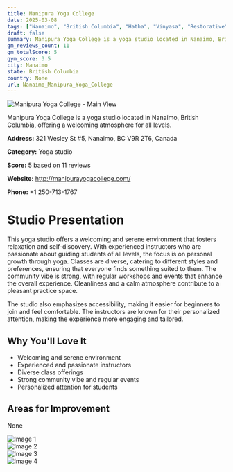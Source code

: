 ```yaml
---
title: Manipura Yoga College
date: 2025-03-08
tags: ["Nanaimo", "British Columbia", "Hatha", "Vinyasa", "Restorative", "community", "serene atmosphere", "Nanaimo"]  
draft: false
summary: Manipura Yoga College is a yoga studio located in Nanaimo, British Columbia, offering a welcoming atmosphere for all levels.
gm_reviews_count: 11
gm_totalScore: 5
gym_score: 3.5
city: Nanaimo
state: British Columbia
country: None
url: Nanaimo_Manipura_Yoga_College
---
```


<div className="aspect-[16/9] relative my-8">
  <img 
    src="https://lh5.googleusercontent.com/p/AF1QipPCgh044eUJ_IH9du_2a5Va0KiHoysvb6mEDgeC=w1920-h1080-k-no"
    alt="Manipura Yoga College - Main View"
    className="object-cover absolute inset-0 w-full h-full rounded-lg"
  />
</div>

Manipura Yoga College is a yoga studio located in Nanaimo, British Columbia, offering a welcoming atmosphere for all levels.

**Address:** 321 Wesley St #5, Nanaimo, BC V9R 2T6, Canada

**Category:** Yoga studio

**Score:** 5 based on 11 reviews

**Website:** http://manipurayogacollege.com/

**Phone:** +1 250-713-1767

# Studio Presentation

This yoga studio offers a welcoming and serene environment that fosters relaxation and self-discovery. With experienced instructors who are passionate about guiding students of all levels, the focus is on personal growth through yoga. Classes are diverse, catering to different styles and preferences, ensuring that everyone finds something suited to them. The community vibe is strong, with regular workshops and events that enhance the overall experience. Cleanliness and a calm atmosphere contribute to a pleasant practice space.

The studio also emphasizes accessibility, making it easier for beginners to join and feel comfortable. The instructors are known for their personalized attention, making the experience more engaging and tailored.

## Why You'll Love It

- Welcoming and serene environment
- Experienced and passionate instructors
- Diverse class offerings
- Strong community vibe and regular events
- Personalized attention for students

## Areas for Improvement

None

<div className="grid grid-cols-1 xl:grid-cols-2 gap-4 my-8">
<div className="aspect-[4/3] relative"><img src="https://lh5.googleusercontent.com/p/AF1QipNuPOA5dZxaeHkxAf6hKjf1Z86M8sxgiCjxqhmo=w1920-h1080-k-no" alt="Image 1" className="object-cover absolute inset-0 w-full h-full rounded-lg" /></div>
<div className="aspect-[4/3] relative"><img src="https://lh5.googleusercontent.com/p/AF1QipNCj8Q9thPLnEHg_M2dNDyNxJ6Z4QKHVRHaFBRl=w1920-h1080-k-no" alt="Image 2" className="object-cover absolute inset-0 w-full h-full rounded-lg" /></div>
<div className="aspect-[4/3] relative"><img src="https://lh5.googleusercontent.com/p/AF1QipOhnq1rYWKRe17h0tFVrK2oW46AdswOsxlRzvEh=w1920-h1080-k-no" alt="Image 3" className="object-cover absolute inset-0 w-full h-full rounded-lg" /></div>
<div className="aspect-[4/3] relative"><img src="https://lh5.googleusercontent.com/p/AF1QipNNop_Po5Di1ckinW5HqhgF7UUfjf68DHphmJBC=w1920-h1080-k-no" alt="Image 4" className="object-cover absolute inset-0 w-full h-full rounded-lg" /></div>
</div>